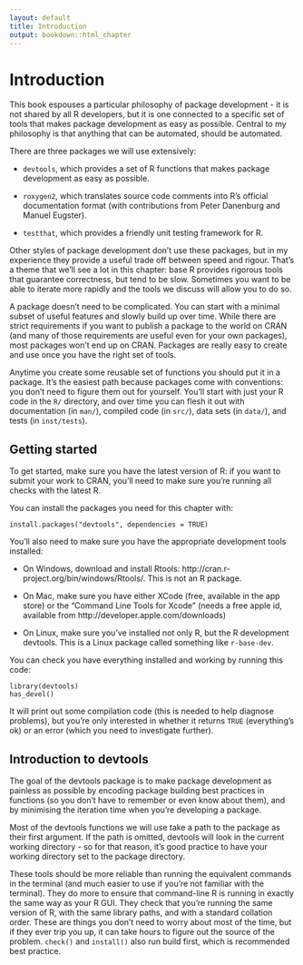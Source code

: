 ```yaml
---
layout: default
title: Introduction
output: bookdown::html_chapter
---
```


# Introduction

This book espouses a particular philosophy of package development - it is not shared by all R developers, but it is one connected to a specific set of tools that makes package development as easy as possible. Central to my philosophy is that anything that can be automated, should be automated. 

There are three packages we will use extensively:

* `devtools`, which provides a set of R functions that makes package
  development as easy as possible.

* `roxygen2`, which translates source code comments into R's official
  documentation format (with contributions from Peter Danenburg and 
  Manuel Eugster).

* `testthat`, which provides a friendly unit testing framework for R.

Other styles of package development don't use these packages, but in my experience they provide a useful trade off between speed and rigour. That's a theme that we'll see a lot in this chapter: base R provides rigorous tools that guarantee correctness, but tend to be slow. Sometimes you want to be able to iterate more rapidly and the tools we discuss will allow you to do so.

A package doesn't need to be complicated. You can start with a minimal subset of useful features and slowly build up over time. While there are strict requirements if you want to publish a package to the world on CRAN (and many of those requirements are useful even for your own packages), most packages won't end up on CRAN. Packages are really easy to create and use once you have the right set of tools.

Anytime you create some reusable set of functions you should put it in a package. It's the easiest path because packages come with conventions: you don't need to figure them out for yourself. You'll start with just your R code in the `R/` directory, and over time you can flesh it out with documentation (in `man/`), compiled code (in `src/`), data sets (in `data/`), and tests (in `inst/tests`).

## Getting started

To get started, make sure you have the latest version of R: if you want to submit your work to CRAN, you'll need to make sure you're running all checks with the latest R.

You can install the packages you need for this chapter with:

    install.packages("devtools", dependencies = TRUE)

You'll also need to make sure you have the appropriate development tools installed:

* On Windows, download and install Rtools:
  http://cran.r-project.org/bin/windows/Rtools/. This is not an R package.

* On Mac, make sure you have either XCode (free, available in the app store)
  or the "Command Line Tools for Xcode" (needs a free apple id, available from
  http://developer.apple.com/downloads)

* On Linux, make sure you've installed not only R, but the R development
  devtools. This is a Linux package called something like `r-base-dev`.

You can check you have everything installed and working by running this code:

    library(devtools)
    has_devel()

It will print out some compilation code (this is needed to help diagnose problems), but you're only interested in whether it returns `TRUE` (everything's ok) or an error (which you need to investigate further).

## Introduction to devtools

The goal of the devtools package is to make package development as painless as possible by encoding package building best practices in functions (so you don't have to remember or even know about them), and by minimising the iteration time when you're developing a package.

Most of the devtools functions we will use take a path to the package as their first argument. If the path is omitted, devtools will look in the current working directory - so for that reason, it's good practice to have your working directory set to the package directory.

These tools should be more reliable than running the equivalent commands in the terminal (and much easier to use if you're not familiar with the terminal). They do more to ensure that command-line R is running in exactly the same way as your R GUI. They check that you're running the same version of R, with the same library paths, and with a standard collation order. These are things you don't need to worry about most of the time, but if they ever trip you up, it can take hours to figure out the source of the problem. `check()` and `install()` also run build first, which is recommended best practice.
